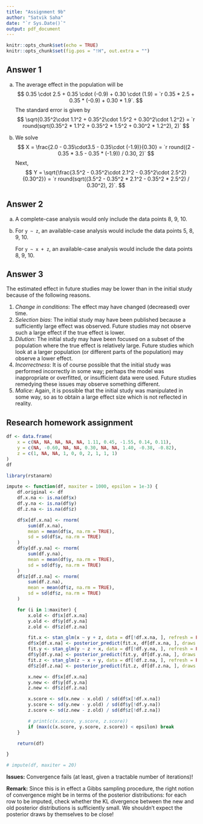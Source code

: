 ```yaml
---
title: "Assignment 9b"
author: "Satvik Saha"
date: "`r Sys.Date()`"
output: pdf_document
---
```


```r
knitr::opts_chunk$set(echo = TRUE)
knitr::opts_chunk$set(fig.pos = "!H", out.extra = "")
```

## Answer 1

(a) The average effect in the population will be $$
        0.35 \cdot 2.5 + 0.35 \cdot (-0.9) + 0.30 \cdot (1.9)
            = `r 0.35 * 2.5 + 0.35 * (-0.9) + 0.30 * 1.9`.
    $$ The standard error is given by $$
        \sqrt{0.35^2\cdot 1.1^2 + 0.35^2\cdot 1.5^2 + 0.30^2\cdot 1.2^2}
            = `r round(sqrt(0.35^2 * 1.1^2 + 0.35^2 * 1.5^2 + 0.30^2 * 1.2^2), 2)`
    $$

(b) We solve $$
        X = \frac{2.0 - 0.35\cdot3.5 - 0.35\cdot (-1.9)}{0.30}
            = `r round((2 - 0.35 * 3.5 - 0.35 * (-1.9)) / 0.30, 2)`
    $$ Next, $$
        Y = \sqrt{\frac{3.5^2 - 0.35^2\cdot 2.1^2 - 0.35^2\cdot 2.5^2}{0.30^2}}
            = `r round(sqrt((3.5^2 - 0.35^2 * 2.1^2 - 0.35^2 * 2.5^2)
            / 0.30^2), 2)`.
    $$


## Answer 2

(a) A complete-case analysis would only include the data points 8, 9, 10.

(b) For `y ~ z`, an available-case analysis would include the data points 5, 8,
    9, 10.

    For `y ~ x + z`, an available-case analysis would include the data points
    8, 9, 10.


## Answer 3

The estimated effect in future studies may be lower than in the initial study
because of the following reasons.

1. _Change in conditions_: The effect may have changed (decreased) over time.
2. _Selection bias_: The initial study may have been published because
   a sufficiently large effect was observed. Future studies may not observe
   such a large effect if the true effect is lower.
3. _Dilution_: The initial study may have been focused on a subset of the
   population where the true effect is relatively large. Future studies which
   look at a larger population (or different parts of the population) may
   observe a lower effect.
4. _Incorrectness_: It is of course possible that the initial study was
   performed incorrectly in some way; perhaps the model was inappropriate or
   overfitted, or insufficient data were used.
   Future studies remedying these issues may observe something different.
5. _Malice_: Again, it is possible that the initial study was manipulated in
   some way, so as to obtain a large effect size which is not reflected in
   reality.


## Research homework assignment

``` r
df <- data.frame(
    x = c(NA, NA, NA, NA, NA, 1.11, 0.45, -1.55, 0.14, 0.11),
    y = c(NA, -0.60, NA, NA, 0.30, NA, NA, 1.40, -0.38, -0.82),
    z = c(1, NA, NA, 1, 0, 0, 2, 1, 1, 1)
)
df
```

``` r
library(rstanarm)

impute <- function(df, maxiter = 1000, epsilon = 1e-3) {
    df.original <- df
    df.x.na <- is.na(df$x)
    df.y.na <- is.na(df$y)
    df.z.na <- is.na(df$z)

    df$x[df.x.na] <- rnorm(
        sum(df.x.na),
        mean = mean(df$x, na.rm = TRUE),
        sd = sd(df$x, na.rm = TRUE)
    )
    df$y[df.y.na] <- rnorm(
        sum(df.y.na),
        mean = mean(df$y, na.rm = TRUE),
        sd = sd(df$y, na.rm = TRUE)
    )
    df$z[df.z.na] <- rnorm(
        sum(df.z.na),
        mean = mean(df$z, na.rm = TRUE),
        sd = sd(df$z, na.rm = TRUE)
    )

    for (i in 1:maxiter) {
        x.old <- df$x[df.x.na]
        y.old <- df$y[df.y.na]
        z.old <- df$z[df.z.na]

        fit.x <- stan_glm(x ~ y + z, data = df[!df.x.na, ], refresh = FALSE)
        df$x[df.x.na] <- posterior_predict(fit.x, df[df.x.na, ], draws = 1)
        fit.y <- stan_glm(y ~ z + x, data = df[!df.y.na, ], refresh = FALSE)
        df$y[df.y.na] <- posterior_predict(fit.y, df[df.y.na, ], draws = 1)
        fit.z <- stan_glm(z ~ x + y, data = df[!df.z.na, ], refresh = FALSE)
        df$z[df.z.na] <- posterior_predict(fit.z, df[df.z.na, ], draws = 1)

        x.new <- df$x[df.x.na]
        y.new <- df$y[df.y.na]
        z.new <- df$z[df.z.na]

        x.score <- sd(x.new - x.old) / sd(df$x[!df.x.na])
        y.score <- sd(y.new - y.old) / sd(df$y[!df.y.na])
        z.score <- sd(z.new - z.old) / sd(df$z[!df.z.na])

        # print(c(x.score, y.score, z.score))
        if (max(c(x.score, y.score, z.score)) < epsilon) break
    }

    return(df)

}

# impute(df, maxiter = 20)

```

**Issues:** Convergence fails (at least, given a tractable number of iterations)!

**Remark:** Since this is in effect a Gibbs sampling procedure, the right
notion of convergence might be in terms of the posterior distributions: for
each row to be imputed, check whether the KL divergence between the new and old
posterior distributions is sufficiently small.
We shouldn't expect the posterior draws by themselves to be close!
